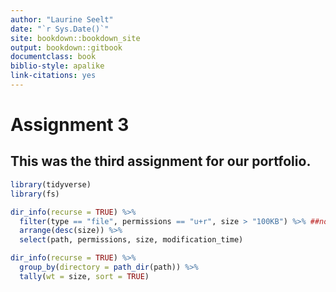 ```yaml
---
author: "Laurine Seelt"
date: "`r Sys.Date()`"
site: bookdown::bookdown_site
output: bookdown::gitbook
documentclass: book
biblio-style: apalike
link-citations: yes
---
```


# Assignment 3

## This was the third assignment for our portfolio.

```r
library(tidyverse)
library(fs)
```

```r
dir_info(recurse = TRUE) %>%
  filter(type == "file", permissions == "u+r", size > "100KB") %>% ##not sure abt size
  arrange(desc(size)) %>%
  select(path, permissions, size, modification_time)
```

```r
dir_info(recurse = TRUE) %>%
  group_by(directory = path_dir(path)) %>%
  tally(wt = size, sort = TRUE)
```

